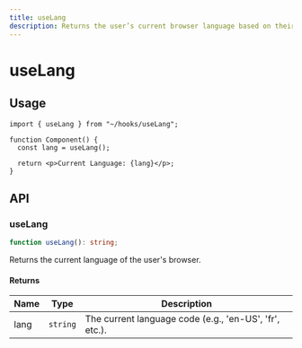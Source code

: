 ```yaml
---
title: useLang
description: Returns the user’s current browser language based on their settings.
---
```


# useLang

## Usage

```tsx title="Component.tsx"
import { useLang } from "~/hooks/useLang";

function Component() {
  const lang = useLang();

  return <p>Current Language: {lang}</p>;
}
```

## API

### useLang

```ts title="useLang.ts"
function useLang(): string;
```

Returns the current language of the user's browser.

#### Returns

| Name | Type     | Description                                            |
| ---- | -------- | ------------------------------------------------------ |
| lang | `string` | The current language code (e.g., 'en-US', 'fr', etc.). |
